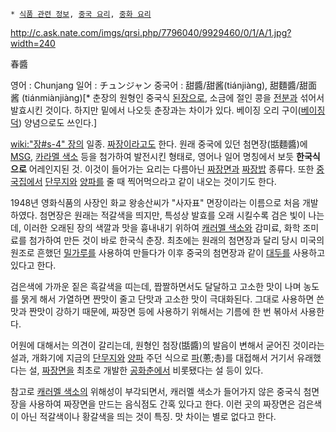  * [[식품 관련 정보]], [[중국 요리]], [[중화 요리]]

http://c.ask.nate.com/imgs/qrsi.php/7796040/9929460/0/1/A/1.jpg?width=240

春醬

영어 : Chunjang
일어 : チュンジャン
중국어 : 甜醬/甜酱(tiánjiàng), 甜麵醬/甜面酱 (tiánmiànjiàng)[* 춘장의 원형인 중국식 [[된장]]으로, 소금에 절인 콩을 [[전분]]과 섞어서 발효시킨 것이다. 하지만 밑에서 나오듯 춘장과는 차이가 있다. 베이징 오리 구이([[베이징]]덕) 양념으로도 쓰인다.]

[[wiki:"장#s-4" 장]]의 일종. [[짜장]]이라고도 한다. 원래 중국에 있던 첨면장(甛麵醬)에 [[MSG]], [[카라멜 색소]] 등을 첨가하여 발전시킨 형태로, 영어나 일어 명칭에서 보듯 '''한국식으로''' 어레인지된 것. 이것이 들어가는 요리는 다름아닌 [[짜장면]]과 [[짜장밥]] 종류다. 또한 [[중국집]]에서 [[단무지]]와 [[양파]]를 줄 때 찍어먹으라고 같이 내오는 것이기도 한다.

1948년 영화식품의 사장인 화교 왕송산씨가 "사자표" 면장이라는 이름으로 처음 개발하였다. 첨면장은 원래는 적갈색을 띄지만, 특성상 발효를 오래 시킬수록 검은 빛이 나는데, 이러한 오래된 장의 색깔과 맛을 흉내내기 위하여 [[캐러멜 색소]]와 감미료, 화학 조미료를 첨가하여 만든 것이 바로 한국식 춘장. 최초에는 원래의 첨면장과 달리 당시 미국의 원조로 흔했던 [[밀가루]]를 사용하여 만들다가 이후 중국의 첨면장과 같이 [[대두]]를 사용하고 있다고 한다.

검은색에 가까운 짙은 흑갈색을 띠는데, 짭짤하면서도 달달하고 고소한 맛이 나며 농도를 묽게 해서 가열하면 짠맛이 줄고 단맛과 고소한 맛이 극대화된다. 그대로 사용하면 쓴맛과 짠맛이 강하기 때문에, 짜장면 등에 사용하기 위해서는 기름에 한 번 볶아서 사용한다.

어원에 대해서는 의견이 갈리는데, 원형인 첨장(甛醬)의 발음이 변해서 굳어진 것이라는 설과, 개화기에 지금의 [[단무지]]와 [[양파]] 주던 식으로 [[파]](蔥;총)를 대접해서 거기서 유래했다는 설, [[짜장면]]을 최초로 개발한 [[공화춘]]에서 비롯됐다는 설 등이 있다.

참고로 [[캐러멜 색소]]의 위해성이 부각되면서, 캐러멜 색소가 들어가지 않은 중국식 첨면장을 사용하여 짜장면을 만드는 음식점도 간혹 있다고 한다. 이런 곳의 짜장면은 검은색이 아닌 적갈색이나 황갈색을 띄는 것이 특징. 맛 차이는 별로 없다고 한다.

